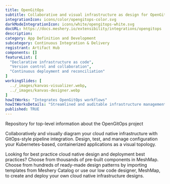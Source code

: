 ---
title: OpenGitOps
subtitle: Collaborative and visual infrastructure as design for OpenGitOps
integrationIcon: icons/color/opengitops-color.svg
darkModeIntegrationIcon: icons/white/opengitops-white.svg
docURL: https://docs.meshery.io/extensibility/integrations/opengitops
description: 
category: App Definition and Development
subcategory: Continuous Integration & Delivery
registrant: Artifact Hub
components: []
featureList: [
  "Declarative infrastructure as code",
  "Version control and collaboration",
  "Continuous deployment and reconciliation"
]
workingSlides: [
  ../_images/kanvas-visualizer.webp,
  ../_images/kanvas-designer.webp
]
howItWorks: "Integrates OpenGitOps workflows"
howItWorksDetails: "Streamlined and auditable infrastructure management in Kubernetes"
published: TRUE
---
<p>
Repository for top-level information about the OpenGitOps project
</p>
<p>
    Collaboratively and visually diagram your cloud native infrastructure with GitOps-style pipeline integration. Design, test, and manage configuration your Kubernetes-based, containerized applications as a visual topology.
</p>
<p>
    Looking for best practice cloud native design and deployment best practices? Choose from thousands of pre-built components in MeshMap. Choose from hundreds of ready-made design patterns by importing templates from Meshery Catalog or use our low code designer, MeshMap, to create and deploy your own cloud native infrastructure designs.
</p>
